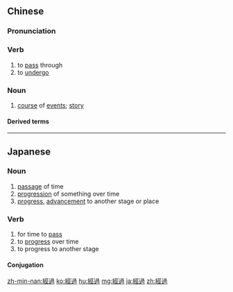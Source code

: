 {{also|经过}}
==Chinese==
{{zh-forms|s=经过}}

===Pronunciation===
{{zh-pron
|m=jīngguò
|c=ging1 gwo3
|h=pfs=kîn-ko
|ma=zh-jīngguò.ogg
|mn=keng-kòe/keng-kè
|cat=v,n
}}

===Verb===
{{zh-verb}}

# to [[pass]] through
# to [[undergo]]

===Noun===
{{zh-noun}}

# [[course]] of [[event]]s; [[story]]

====Derived terms====
{{zh-der|事情經過}}

{{zh-cat|Beginning}}

----

==Japanese==
{{ja-kanjitab|けい|か|yomi=o}}

===Noun===
{{ja-noun|けいか|shin=経過}}

# [[passage]] of time
# [[progression]] of something over time
# [[progress]], [[advancement]] to another stage or place

===Verb===
{{ja-verb-suru|けいか|shin=経過}}

# for time to [[pass]]
# to [[progress]] over time
# to progress to another stage

====Conjugation====
{{ja-suru|けいか}}

[[zh-min-nan:經過]]
[[ko:經過]]
[[hu:經過]]
[[mg:經過]]
[[ja:經過]]
[[zh:經過]]